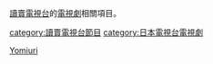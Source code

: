 [[讀賣電視台|讀賣電視台]]的[[電視劇|電視劇]]相關項目。

[[category:讀賣電視台節目|category:讀賣電視台節目]]
[[category:日本電視台電視劇|category:日本電視台電視劇]]
[[Category:各日本電視台電視劇|Yomiuri]]